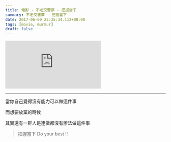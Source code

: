 ```yaml
---
title: 電影 - 不老交響夢 - 把握當下
summary: 不老交響夢 - 把握當下
date: 2017-06-09 22:35:34.112+08:00
tags: [movie, murmur]
draft: false
---
```


<iframe
  style={{
    width: '100%',
    aspectRatio: '16 / 9',
  }}
  src="https://www.youtube.com/embed/k2xwTUAJXg8?si=DliSNA1mA6oxvkI0"
  title="YouTube video player"
  frameBorder="0"
  allow="accelerometer; autoplay; clipboard-write; encrypted-media; gyroscope; picture-in-picture; web-share"
  referrerPolicy="strict-origin-when-cross-origin"
  allowFullScreen
></iframe>

---

當你自己覺得沒有能力可以做這件事

而想要放棄的時候

其實還有一群人是連做都沒有辦法做這件事

> 把握當下 Do your best !!

